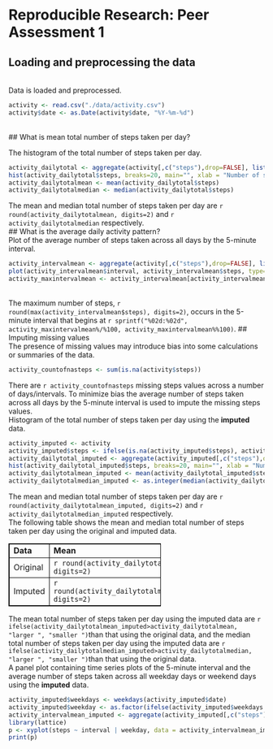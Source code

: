 # Reproducible Research: Peer Assessment 1
  
## Loading and preprocessing the data
<br>
Data is loaded and preprocessed.
```r
activity <- read.csv("./data/activity.csv")
activity$date <- as.Date(activity$date, "%Y-%m-%d")
```
<br>
## What is mean total number of steps taken per day?

The histogram of the total number of steps taken per day.
```r
activity_dailytotal <- aggregate(activity[,c("steps"),drop=FALSE], list(date=activity$date), sum, na.rm=TRUE)
hist(activity_dailytotal$steps, breaks=20, main="", xlab = "Number of steps", ylab = "Frequency")
activity_dailytotalmean <- mean(activity_dailytotal$steps)
activity_dailytotalmedian <- median(activity_dailytotal$steps)
```
The mean and median total number of steps taken per day are `r round(activity_dailytotalmean, digits=2)` and `r activity_dailytotalmedian` respectively.
<br>
## What is the average daily activity pattern?
<br/>
Plot of the average number of steps taken across all days by the 5-minute interval.
```r
activity_intervalmean <- aggregate(activity[,c("steps"),drop=FALSE], list(interval=activity$interval), mean, na.rm=TRUE)
plot(activity_intervalmean$interval, activity_intervalmean$steps, type="l", main = "", xlab = "Interval", ylab = "Number of steps")
activity_maxintervalmean <- activity_intervalmean[activity_intervalmean$steps==max(activity_intervalmean$steps),1]
```
<br>
The maximum number of steps, `r round(max(activity_intervalmean$steps), digits=2)`, occurs in the 5-minute interval that begins at `r sprintf("%02d:%02d", activity_maxintervalmean%/%100, activity_maxintervalmean%%100)`.
## Imputing missing values
<br>
The presence of missing values may introduce bias into some calculations or summaries of the data.
```r
activity_countofnasteps <- sum(is.na(activity$steps))
```
There are `r activity_countofnasteps` missing steps values across a number of days/intervals. To minimize bias the average number of steps taken across all days by the 5-minute interval is used to impute the missing steps values.
<br>
Histogram of the total number of steps taken per day using the **imputed** data.
```r
activity_imputed <- activity
activity_imputed$steps <- ifelse(is.na(activity_imputed$steps), activity_intervalmean[activity_intervalmean$interval==activity$interval,2], activity$steps)
activity_dailytotal_imputed <- aggregate(activity_imputed[,c("steps"),drop=FALSE], list(date=activity$date), sum, na.rm=TRUE)
hist(activity_dailytotal_imputed$steps, breaks=20, main="", xlab = "Number of steps", ylab = "Frequency")
activity_dailytotalmean_imputed <- mean(activity_dailytotal_imputed$steps)
activity_dailytotalmedian_imputed <- as.integer(median(activity_dailytotal_imputed$steps))
```
The mean and median total number of steps taken per day are `r round(activity_dailytotalmean_imputed, digits=2)` and `r activity_dailytotalmedian_imputed` respectively.
<br>
The following table shows the mean and median total number of steps taken per day using the original and imputed data.
<br>
  <style>
  table,th,td
{
  border:1px solid black;
}
</style>
  <table style="width:300px">
  <tr>
  <td><b>Data</td>
  <td><b>Mean</td>
  <td><b>Median</td>
  </tr>
  <tr>
  <td>Original</td>
  <td>`r round(activity_dailytotalmean, digits=2)`</td>
  <td>`r activity_dailytotalmedian`</td>
  </tr>
  <tr>
  <td>Imputed</td>
  <td>`r round(activity_dailytotalmean_imputed, digits=2)`</td>
  <td>`r activity_dailytotalmedian_imputed`</td>
  </tr>
  </table>
  The mean total number of steps taken per day using the imputed data are `r ifelse(activity_dailytotalmean_imputed>activity_dailytotalmean, "larger ", "smaller ")`than that using the original data, and the median total number of steps taken per day using the imputed data are `r ifelse(activity_dailytotalmedian_imputed>activity_dailytotalmedian, "larger ", "smaller ")`than that using the original data.
<br>
A panel plot containing time series plots of the 5-minute interval and the average number of steps taken across all weekday days or weekend days using the **imputed** data.
```r
activity_imputed$weekdays <- weekdays(activity_imputed$date)
activity_imputed$weekday <- as.factor(ifelse(activity_imputed$weekdays %in% c("Saturday", "Sunday"), "weekend", "weekday"))
activity_intervalmean_imputed <- aggregate(activity_imputed[,c("steps"),drop=FALSE], list(interval=activity_imputed$interval, weekday=activity_imputed$weekday), mean, na.rm=TRUE)
library(lattice)
p <- xyplot(steps ~ interval | weekday, data = activity_intervalmean_imputed, type = "l", layout = c(1, 2), main = "", xlab = "Interval", ylab = "Number of steps")
print(p)
```
